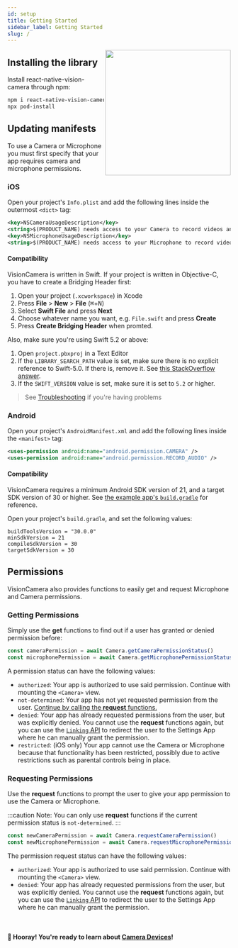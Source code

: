 ```yaml
---
id: setup
title: Getting Started
sidebar_label: Getting Started
slug: /
---
```



<div>
  <img align="right" width="283" src={useBaseUrl("img/example_intro.png")} />
</div>

## Installing the library

Install react-native-vision-camera through npm:

```sh
npm i react-native-vision-camera
npx pod-install
```

## Updating manifests

To use a Camera or Microphone you must first specify that your app requires camera and microphone permissions.

### iOS

Open your project's `Info.plist` and add the following lines inside the outermost `<dict>` tag:

```xml
<key>NSCameraUsageDescription</key>
<string>$(PRODUCT_NAME) needs access to your Camera to record videos and capture photos.</string>
<key>NSMicrophoneUsageDescription</key>
<string>$(PRODUCT_NAME) needs access to your Microphone to record videos with audio.</string>
```

#### Compatibility

VisionCamera is written in Swift. If your project is written in Objective-C, you have to create a Bridging Header first:

1. Open your project (`.xcworkspace`) in Xcode
2. Press **File** > **New** > **File** (<kbd>⌘</kbd>+<kbd>N</kbd>)
3. Select **Swift File** and press **Next**
4. Choose whatever name you want, e.g. `File.swift` and press **Create**
5. Press **Create Bridging Header** when promted.

Also, make sure you're using Swift 5.2 or above:

1. Open `project.pbxproj` in a Text Editor
2. If the `LIBRARY_SEARCH_PATH` value is set, make sure there is no explicit reference to Swift-5.0. If there is, remove it. See [this StackOverflow answer](https://stackoverflow.com/a/66281846/1123156).
3. If the `SWIFT_VERSION` value is set, make sure it is set to `5.2` or higher.

> See [Troubleshooting](troubleshooting) if you're having problems

### Android

Open your project's `AndroidManifest.xml` and add the following lines inside the `<manifest>` tag:

```xml
<uses-permission android:name="android.permission.CAMERA" />
<uses-permission android:name="android.permission.RECORD_AUDIO" />
```

#### Compatibility

VisionCamera requires a minimum Android SDK version of 21, and a target SDK version of 30 or higher. See [the example app's `build.gradle`](https://github.com/cuvent/react-native-vision-camera/blob/main/example/android/build.gradle#L6-L9) for reference.

Open your project's `build.gradle`, and set the following values:

```
buildToolsVersion = "30.0.0"
minSdkVersion = 21
compileSdkVersion = 30
targetSdkVersion = 30
```

## Permissions

VisionCamera also provides functions to easily get and request Microphone and Camera permissions.

### Getting Permissions

Simply use the **get** functions to find out if a user has granted or denied permission before:

```ts
const cameraPermission = await Camera.getCameraPermissionStatus()
const microphonePermission = await Camera.getMicrophonePermissionStatus()
```

A permission status can have the following values:

* `authorized`: Your app is authorized to use said permission. Continue with mounting the `<Camera>` view.
* `not-determined`: Your app has not yet requested permission from the user. [Continue by calling the **request** functions.](#requesting-permissions)
* `denied`: Your app has already requested permissions from the user, but was explicitly denied. You cannot use the **request** functions again, but you can use the [`Linking` API](https://reactnative.dev/docs/linking#opensettings) to redirect the user to the Settings App where he can manually grant the permission.
* `restricted`: (iOS only) Your app cannot use the Camera or Microphone because that functionality has been restricted, possibly due to active restrictions such as parental controls being in place.

### Requesting Permissions

Use the **request** functions to prompt the user to give your app permission to use the Camera or Microphone.

:::caution
Note: You can only use **request** functions if the current permission status is `not-determined`.
:::

```ts
const newCameraPermission = await Camera.requestCameraPermission()
const newMicrophonePermission = await Camera.requestMicrophonePermission()
```

The permission request status can have the following values:

* `authorized`: Your app is authorized to use said permission. Continue with mounting the `<Camera>` view.
* `denied`: Your app has already requested permissions from the user, but was explicitly denied. You cannot use the **request** functions again, but you can use the [`Linking` API](https://reactnative.dev/docs/linking#opensettings) to redirect the user to the Settings App where he can manually grant the permission.

<br />

#### 🎉 Hooray! You're ready to learn about [Camera Devices](devices)!
